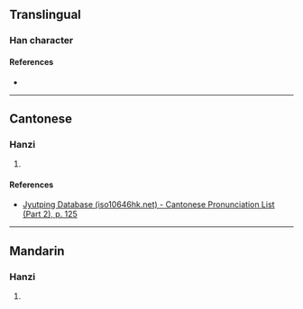{{character info}}
==Translingual==

===Han character===
{{Han char|rn=75|rad=木|as=04|sn=8|four=42914|canj=DHQU|ids=⿰木毛}}

====References====
* {{Han ref|kx=0514.240|dkj=14526|dj=0902.090|hdz=21170.110|uh=6786|ud=26502|bh=CCDA|bd=52442}}

----

==Cantonese==

===Hanzi===
{{yue-hanzi|jyut=[[mou4]]|y=mou4}}

# {{rfdef|yue|sort=木04}}

====References====
* [http://www.iso10646hk.net/jp/document/download.jsp Jyutping Database (iso10646hk.net) - Cantonese Pronunciation List (Part 2), p. 125]

----

==Mandarin==

===Hanzi===
{{cmn-hanzi|pin=[[máo]] ([[mao2]])|wg=mao<sup>2</sup>}}

# {{rfdef|cmn|sort=木04}}